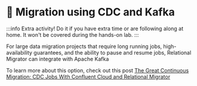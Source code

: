# 🦸 Migration using CDC and Kafka

:::info
Extra activity! Do it if you have extra time or are following along at home. It won't be covered during the hands-on lab.
:::

For large data migration projects that require long running jobs, high-availability guarantees, and the ability to pause and resume jobs, Relational Migrator can integrate with Apache Kafka 

To learn more about this option, check out this post [The Great Continuous Migration: CDC Jobs With Confluent Cloud and Relational Migrator](https://www.mongodb.com/developer/products/mongodb/cdc-confluentcloud-relational-migrator/)